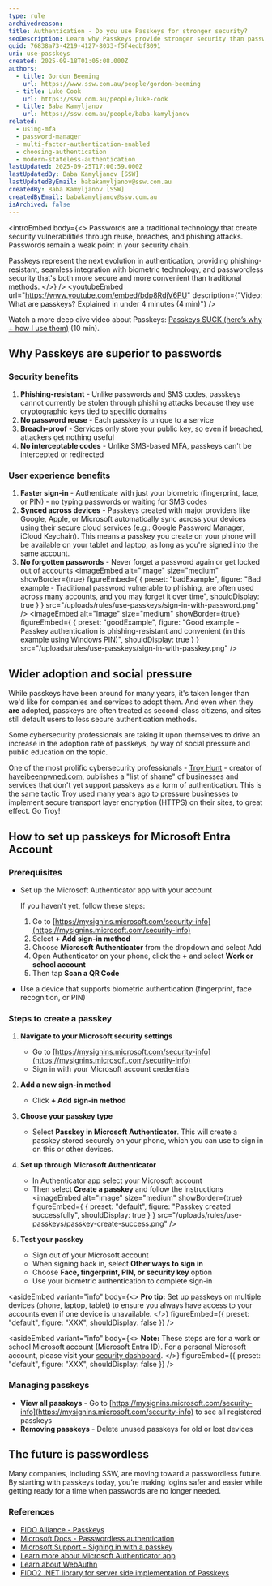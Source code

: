```yaml
---
type: rule
archivedreason:
title: Authentication - Do you use Passkeys for stronger security?
seoDescription: Learn why Passkeys provide stronger security than passwords and MFA, offering phishing-resistant authentication with biometric verification and eliminating password reuse vulnerabilities.
guid: 76838a73-4219-4127-8033-f5f4edbf8091
uri: use-passkeys
created: 2025-09-18T01:05:08.000Z
authors:
  - title: Gordon Beeming
    url: https://www.ssw.com.au/people/gordon-beeming
  - title: Luke Cook
    url: https://ssw.com.au/people/luke-cook
  - title: Baba Kamyljanov
    url: https://ssw.com.au/people/baba-kamyljanov
related:
  - using-mfa
  - password-manager
  - multi-factor-authentication-enabled
  - choosing-authentication
  - modern-stateless-authentication
lastUpdated: 2025-09-25T17:00:59.000Z
lastUpdatedBy: Baba Kamyljanov [SSW]
lastUpdatedByEmail: babakamyljanov@ssw.com.au
createdBy: Baba Kamyljanov [SSW]
createdByEmail: babakamyljanov@ssw.com.au
isArchived: false
---
```


<introEmbed
  body={<>
Passwords are a traditional technology that create security vulnerabilities through reuse, breaches, and phishing attacks. Passwords remain a weak point in your security chain.

Passkeys represent the next evolution in authentication, providing phishing-resistant, seamless integration with biometric technology, and passwordless security that's both more secure and more convenient than traditional methods.
  </>}
/>
<youtubeEmbed url="https://www.youtube.com/embed/bdp8RdjV6PU" description={"Video: What are passkeys? Explained in under 4 minutes (4 min)"} />

Watch a more deep dive video about Passkeys: [Passkeys SUCK (here’s why + how I use them)](https://youtu.be/_tQbWop1P7o) (10 min).

## Why Passkeys are superior to passwords

### Security benefits

1. **Phishing-resistant** - Unlike passwords and SMS codes, passkeys cannot currently be stolen through phishing attacks because they use cryptographic keys tied to specific domains
2. **No password reuse** - Each passkey is unique to a service
3. **Breach-proof** - Services only store your public key, so even if breached, attackers get nothing useful
4. **No interceptable codes** - Unlike SMS-based MFA, passkeys can't be intercepted or redirected

### User experience benefits

1. **Faster sign-in** - Authenticate with just your biometric (fingerprint, face, or PIN) - no typing passwords or waiting for SMS codes
2. **Synced across devices** - Passkeys created with major providers like Google, Apple, or Microsoft automatically sync across your devices using their secure cloud services (e.g.: Google Password Manager, iCloud Keychain). This means a passkey you create on your phone will be available on your tablet and laptop, as long as you're signed into the same account.
3. **No forgotten passwords** - Never forget a password again or get locked out of accounts
<imageEmbed
  alt="Image"
  size="medium"
  showBorder={true}
  figureEmbed={ {
    preset: "badExample",
    figure: "Bad example - Traditional password vulnerable to phishing, are often used across many accounts, and you may forget it over time",
    shouldDisplay: true
  } }
  src="/uploads/rules/use-passkeys/sign-in-with-password.png"
/>
<imageEmbed
  alt="Image"
  size="medium"
  showBorder={true}
  figureEmbed={ {
    preset: "goodExample",
    figure: "Good example - Passkey authentication is phishing-resistant and convenient (in this example using Windows PIN)",
    shouldDisplay: true
  } }
  src="/uploads/rules/use-passkeys/sign-in-with-passkey.png"
/>

## Wider adoption and social pressure

While passkeys have been around for many years, it's taken longer than we'd like for companies and services to adopt them. And even when they **are** adopted, passkeys are often treated as second-class citizens, and sites still default users to less secure authentication methods.

Some cybersecurity professionals are taking it upon themselves to drive an increase in the adoption rate of passkeys, by way of social pressure and public education on the topic.

One of the most prolific cybersecurity professionals - [Troy Hunt](https://www.troyhunt.com) - creator of [haveibeenpwned.com](https://haveibeenpwned.com/), publishes a "list of shame" of businesses and services that don't yet support passkeys as a form of authentication. This is the same tactic Troy used many years ago to pressure businesses to implement secure transport layer encryption (HTTPS) on their sites, to great effect. Go Troy!

## How to set up passkeys for Microsoft Entra Account

### Prerequisites

* Set up the Microsoft Authenticator app with your account

  If you haven't yet, follow these steps:
   1. Go to [https://mysignins.microsoft.com/security-info](https://mysignins.microsoft.com/security-info)
   2. Select **+ Add sign-in method**
   3. Choose **Microsoft Authenticator** from the dropdown and select Add
   4. Open Authenticator on your phone, click the **+** and select **Work or school account**
   5. Then tap **Scan a QR Code**
* Use a device that supports biometric authentication (fingerprint, face recognition, or PIN)

### Steps to create a passkey

1. **Navigate to your Microsoft security settings**

   * Go to [https://mysignins.microsoft.com/security-info](https://mysignins.microsoft.com/security-info)
   * Sign in with your Microsoft account credentials

2. **Add a new sign-in method**

   * Click **+ Add sign-in method**

3. **Choose your passkey type**

   * Select **Passkey in Microsoft Authenticator**. This will create a passkey stored securely on your phone, which you can use to sign in on this or other devices.

4. **Set up through Microsoft Authenticator**

   * In Authenticator app select your Microsoft account
   * Then select **Create a passkey** and follow the instructions
<imageEmbed
  alt="Image"
  size="medium"
  showBorder={true}
  figureEmbed={ {
    preset: "default",
    figure: "Passkey created successfully",
    shouldDisplay: true
  } }
  src="/uploads/rules/use-passkeys/passkey-create-success.png"
/>

5. **Test your passkey**

   * Sign out of your Microsoft account
   * When signing back in, select **Other ways to sign in**
   * Choose **Face, fingerprint, PIN, or security key** option
   * Use your biometric authentication to complete sign-in

<asideEmbed
  variant="info"
  body={<>
    **Pro tip:** Set up passkeys on multiple devices (phone, laptop, tablet) to ensure you always have access to your accounts even if one device is unavailable.
  </>}
  figureEmbed={{
    preset: "default",
    figure: "XXX",
    shouldDisplay: false
  }}
/>

<asideEmbed
  variant="info"
  body={<>
    **Note:** These steps are for a work or school Microsoft account (Microsoft Entra ID). For a personal Microsoft account, please visit your [security dashboard](https://account.microsoft.com/security).
  </>}
  figureEmbed={{
    preset: "default",
    figure: "XXX",
    shouldDisplay: false
  }}
/>

### Managing passkeys

* **View all passkeys** - Go to [https://mysignins.microsoft.com/security-info](https://mysignins.microsoft.com/security-info) to see all registered passkeys
* **Removing passkeys** - Delete unused passkeys for old or lost devices

## The future is passwordless

Many companies, including SSW, are moving toward a passwordless future. By starting with passkeys today, you’re making logins safer and easier while getting ready for a time when passwords are no longer needed.

### References

* [FIDO Alliance - Passkeys](https://fidoalliance.org/passkeys/)
* [Microsoft Docs - Passwordless authentication](https://learn.microsoft.com/en-us/entra/identity/authentication/concept-authentication-passwordless)
* [Microsoft Support - Signing in with a passkey](https://support.microsoft.com/en-us/account-billing/signing-in-with-a-passkey-09a49a86-ca47-406c-8acc-ed0e3c852c6d)
* [Learn more about Microsoft Authenticator app](https://support.microsoft.com/en-us/account-billing/about-microsoft-authenticator-9783c865-0308-42fb-a519-8cf666fe0acc)
* [Learn about WebAuthn](https://webauthn.io/)
* [FIDO2 .NET library for server side implementation of Passkeys](https://github.com/passwordless-lib/fido2-net-lib)
